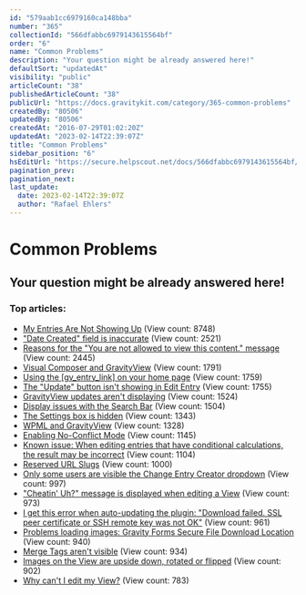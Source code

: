 ```yaml
---
id: "579aab1cc6979160ca148bba"
number: "365"
collectionId: "566dfabbc6979143615564bf"
order: "6"
name: "Common Problems"
description: "Your question might be already answered here!"
defaultSort: "updatedAt"
visibility: "public"
articleCount: "38"
publishedArticleCount: "38"
publicUrl: "https://docs.gravitykit.com/category/365-common-problems"
createdBy: "80506"
updatedBy: "80506"
createdAt: "2016-07-29T01:02:20Z"
updatedAt: "2023-02-14T22:39:07Z"
title: "Common Problems"
sidebar_position: "6"
hsEditUrl: "https://secure.helpscout.net/docs/566dfabbc6979143615564bf/article/579aab1cc6979160ca148bba"
pagination_prev: 
pagination_next: 
last_update:
  date: 2023-02-14T22:39:07Z
  author: "Rafael Ehlers"
---
```


# Common Problems

## Your question might be already answered here!

### Top articles: 

- [My Entries Are Not Showing Up](89-why-are-my-entries-not-visible) (View count: 8748)
- ["Date Created" field is inaccurate](116-date-created-field-is-inaccurate) (View count: 2521)
- [Reasons for the "You are not allowed to view this content." message](486-you-are-not-allowed-to-view-this-content) (View count: 2445)
- [Visual Composer and GravityView](114-visual-composer-and-gravityview) (View count: 1791)
- [Using the [gv_entry_link] on your home page](376-gventrylink-front-page) (View count: 1759)
- [The "Update" button isn't showing in Edit Entry](309-the-update-button-isnt-showing-in-edit-entry) (View count: 1755)
- [GravityView updates aren't displaying](113-gravityview-updates-arent-displaying) (View count: 1524)
- [Display issues with the Search Bar](429-display-issues-with-the-search-bar) (View count: 1504)
- [The Settings box is hidden](87-the-settings-box-is-hidden) (View count: 1343)
- [WPML and GravityView](395-wpml) (View count: 1328)
- [Enabling No-Conflict Mode](226-enabling-no-conflict-mode) (View count: 1145)
- [Known issue: When editing entries that have conditional calculations, the result may be incorrect](448-known-issue-when-editing-entries-that-have-conditional-calculations-the-result-may-be-incorrect) (View count: 1104)
- [Reserved URL Slugs](659-reserved-urls) (View count: 1000)
- [Only some users are visible the Change Entry Creator dropdown](251-only-some-users-are-visible-the-change-entry-creator-dropdown) (View count: 997)
- ["Cheatin' Uh?" message is displayed when editing a View](259-cheatin-uh-message-is-displayed-when-editing-a-view) (View count: 973)
- [I get this error when auto-updating the plugin: "Download failed. SSL peer certificate or SSH remote key was not OK"](214-download-failed) (View count: 961)
- [Problems loading images: Gravity Forms Secure File Download Location](518-gravity-forms-secure-file-locations) (View count: 940)
- [Merge Tags aren't visible](94-merge-tags-arent-visible) (View count: 934)
- [Images on the View are upside down, rotated or flipped](377-images-on-the-view-are-upside-down-rotated-or-flipped) (View count: 902)
- [Why can't I edit my View?](599-why-cant-i-edit-my-view) (View count: 783)


